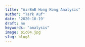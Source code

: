 ```yaml
---
title: "AirBnB Hong Kong Analysis"
author: "Tark Auf"
date: '2020-10-19'
draft: no
keywords: "analysis"
image: pic04.jpg
slug: blog8
---
```


